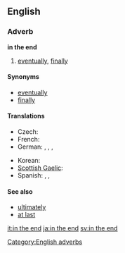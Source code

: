 ==English==

===Adverb===
'''in the end'''

# [[eventually]], [[finally]]

====Synonyms====
* [[eventually]]
* [[finally]]

====Translations====
{{trans-top|eventually, finally}}
* Czech: {{t+|cs|nakonec}}
* French: {{t|fr|en fin de compte}}
* German: {{t|de|schließlich}}, {{t|de|letztendlich}}, {{t|de|zuallerletzt}}, {{t|de|zu guter Letzt}}
{{trans-mid}}
* Korean: {{t|ko|결국|sc=Kore}}
* [[Scottish Gaelic]]: {{t|gd|aig a’ cheann thall}}
* Spanish: {{t|es|al fin}}, {{t|es|finalmente}}, {{t|es|a la postre}}
{{trans-bottom}}

====See also====
* [[ultimately]]
* [[at last]]

[[Category:English adverbs]]

[[it:in the end]]
[[ja:in the end]]
[[sv:in the end]]